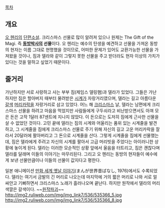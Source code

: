 [[목차]]

== 개요 ==
[[오 헨리]]의 [[단편소설]]. 크리스마스 선물로 많이 알려져 있으나 원제는 The Gift of the Magi. 즉 '''[[동방박사]]의 선물'''이다. 오 헨리는 예수의 탄생을 예견하고 선물을 가져온 동방의 현자는 이름 그대로 현명했을 것이므로, 어떠한 문제가 있어도 교환가능한 선물을 가져왔을 것이나, 짐과 델라와 같이 그렇지 못한 선물을 주고 받더라도 현자 이상의 가치가 있다는 것을 말하고 싶었기 때문이다.

== 줄거리 ==
가난하지만 서로 사랑하고 사는 부부 짐(제임스 델링햄)과 델라가 있었다. 그들은 가난하지만 짐은 할아버지 때부터 물려받은 [[시계]]가 자랑거리였으며, 델라는 길고 아름다운 [[갈색]] [[머리카락]]을 자랑거리로 삼고 있었다. 어느 해 [[크리스마스]] 날, 델라는 남편에게 크리스마스 선물을 하려고 마음을 먹었지만 사람들에게 구두쇠라고 비난받으면서도 아껴 모은 돈은 고작 1달러 87센트에 지나지 않았다. 이 돈으로는 도저히 짐에게 근사한 선물을 살 수 없었던 것이다. 고민 끝에 델라는 짐의 시계와 어울리는 품위 있는 시계줄을 발견하고, 그 시계줄을 짐에게 크리스마스 선물로 주기 위해 자신의 길고 고운 머리카락을 잘라서 20달러에 팔아버리고 그 돈으로 시계줄을 산다. 그렇게 시계줄을 짐에게 선물했는데, 짐은 델라에게 주려고 자신의 시계를 팔아서 고급 머리빗을 주었다는 아이러니한 상황에 놓이게 된다. 델라는 이러한 모순적인 상황 앞에서 울음을 터트리고, 짐은 괜찮다며 델라를 달래며 이들의 이야기는 마무리된다. 그리고 오 헨리는 동방의 현자들이 예수에게 보낸 선물만큼이나 이들의 선물이 값지다고 평한다.

일본 애니메이션 [[만화 세계 옛날 이야기]](まんが世界昔ばなし, 1976)에서도 수록되었다. 델라는 여기서 금발의 긴 머리로 나오는데 마지막에 거의 짧은 머리로 나와 서로 얼싸안고 기뻐하면서 크리스마스 노래가 흘러나오며 끝난다. 하지만 원작에서 델라의 머리 색깔은 갈색이다. ~~[[원작파괴]]~~
http://img2.ruliweb.com/img/img_link7/536/535366_5.jpg
http://img2.ruliweb.com/img/img_link7/536/535366_8.jpg

